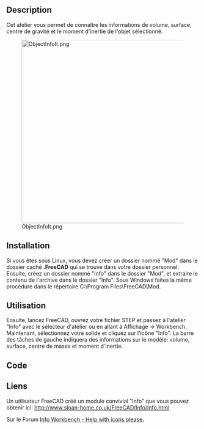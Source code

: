 <languages/>

{{Macro/fr
|Name=Macro ObjectInfo
|Name/fr=Macro ObjectInfo
|Description=Cet atelier vous permet de connaître la surface, le volume, le centre de masse et le moment d’inertie de l’objet sélectionné.<br><br>Ce n'est pas une macro mais un atelier, décompressez le fichier .zip et collez le répertoire complet dans le répertoire utilisateur Mod [https://github.com/KeithSloan/FreeCAD_Info/archive/master.zip Info]
|Author=keithsloan52
|Version=1.0
|Date=2012-11-09
|FCVersion=Jusqu'à 0.17 '''et PyQt4'''
|Download=[https://wiki.freecad.org/images/2/29/Macro_ObjectInfo.png Icône de la barre d'outils]
|SeeAlso=[[Arch_Survey/fr|Arch Prendre des cotes]]
}}

==Description==

Cet atelier vous permet de connaître les informations de volume, surface, centre de gravité et le moment d'inertie de l'objet sélectionné.

[[Image:ObjectInfoIt.png|480px]]

==Installation==

Si vous êtes sous Linux, vous devez créer un dossier nommé "Mod" dans le dossier caché '''.FreeCAD''' qui se trouve dans votre dossier personnel. Ensuite, créez un dossier nommé "Info" dans le dossier "Mod", et extraire le contenu de l'archive dans le dossier "Info". Sous Windows faites la même procédure dans le répertoire C:\Program Files\FreeCAD\Mod.

<span id="Usage"></span>
==Utilisation==

Ensuite, lancez FreeCAD, ouvrez votre fichier STEP et passez à l'atelier "Info" avec le sélecteur d'atelier ou en allant à Affichage → Workbench. Maintenant, sélectionnez votre solide et cliquez sur l'icône "Info". La barre des tâches de gauche indiquera des informations sur le modèle: volume, surface, centre de masse et moment d'inertie.

==Code==

{{MacroCode|code=
import webbrowser 

##########
# WorkBenche
# Code used to download the zip file from FreeCAD
##########

FreeCAD.Console.PrintMessage("\n" + "You must download the Info.zip file in the author github KeithSloan/FreeCAD_Infosite" + "\n")
FreeCAD.Console.PrintMessage("http://keithsloan.dynu.com/Keith&Jenny/" + "\n")
webbrowser.open("https://github.com/KeithSloan/FreeCAD_Info/archive/master.zip")

}}

<span id="Links"></span>
==Liens==

Un utilisateur FreeCAD créé un module convivial "Info" que vous pouvez obtenir ici: http://www.sloan-home.co.uk/FreeCAD/Info/Info.html

<div class="mw-translate-fuzzy">
Sur le Forum [http://forum.freecadweb.org/viewtopic.php?f=10&t=3185 Info Workbench - Help with icons please.]
</div>